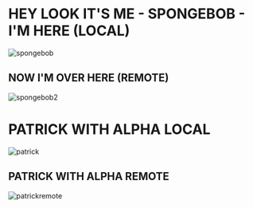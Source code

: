 # HEY LOOK IT'S ME - SPONGEBOB - I'M HERE (LOCAL)
![spongebob](./img/spongebob.jpg)

## NOW I'M OVER HERE (REMOTE)
![spongebob2](https://i.pinimg.com/736x/38/45/73/384573b53da742b70bd62f1cc48411de--school-counselor-school-teacher.jpg)

# PATRICK WITH ALPHA LOCAL
![patrick](./img/patrick-w-alpha.png)

## PATRICK WITH ALPHA REMOTE
![patrickremote](https://e1.pngegg.com/pngimages/875/895/png-clipart-the-ultimate-patrick-star-thumbnail.png)

